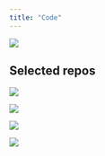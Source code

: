 ```yaml
---
title: "Code"
---
```


[![](https://github-readme-stats.vercel.app/api?username=rfsaldanha&show_icons=true&theme:transparent)](https://github.com/rfsaldanha)

## Selected repos

[![](https://gh-card.dev/repos/rfsaldanha/microdatasus.svg?fullname=)](https://github.com/rfsaldanha/microdatasus)

[![](https://gh-card.dev/repos/rfsaldanha/brpop.svg?fullname=)](https://github.com/rfsaldanha/brpop)

[![](https://gh-card.dev/repos/rfsaldanha/brclimr.svg?fullname=)](https://github.com/rfsaldanha/brlimr)

[![](https://gh-card.dev/repos/rfsaldanha/opendenguedata.svg?fullname=)](https://github.com/rfsaldanha/opendenguedata)
